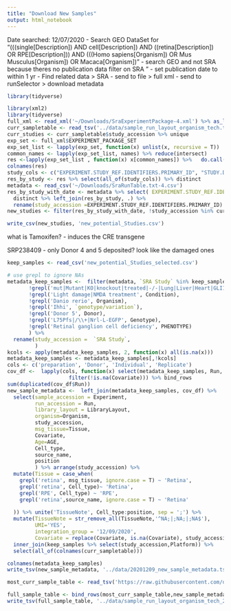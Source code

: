 ```yaml
---
title: "Download New Samples"
output: html_notebook
---
```


Date searched: 12/07/2020
- Search GEO DataSet for "(((single[Description]) AND cell[Description]) AND ((retina[Description]) OR RPE[Description])) AND (((Homo sapiens[Organism]) OR Mus Musculus[Organism]) OR Macaca[Organism])"
  - search GEO and not SRA because theres no publication data filter on SRA
"
- set publication date to within 1 yr
- Find related data > SRA 
- send to file  > full xml 
- send to runSelector > download metadata


```r
library(tidyverse)
```

```r
library(xml2)
library(tidyverse)
full_xml <- read_xml('~/Downloads/SraExperimentPackage-4.xml') %>% as_list()
curr_sampletable <- read_tsv('../data/sample_run_layout_organism_tech.tsv')
curr_studies <- curr_sampletable$study_accession %>% unique
exp_set <- full_xml$EXPERIMENT_PACKAGE_SET
exp_set_list <- lapply(exp_set, function(x) unlist(x, recursive = T))
common_names <- lapply(exp_set_list, names) %>% reduce(intersect)
res <-lapply(exp_set_list , function(x) x[common_names]) %>%   do.call(rbind,.) %>% as.data.frame()
colnames(res)
study_cols <- c("EXPERIMENT.STUDY_REF.IDENTIFIERS.PRIMARY_ID", "STUDY.DESCRIPTOR.STUDY_TITLE" ,"STUDY.DESCRIPTOR.STUDY_ABSTRACT"  )
res_by_study <- res %>% select(all_of(study_cols)) %>% distinct
metadata <- read_csv('~/Downloads/SraRunTable.txt-4.csv')
res_by_study_with_date <- metadata %>% select( EXPERIMENT.STUDY_REF.IDENTIFIERS.PRIMARY_ID=`SRA Study`, ReleaseDate) %>% 
  distinct %>% left_join(res_by_study, .) %>% 
  rename(study_accession =EXPERIMENT.STUDY_REF.IDENTIFIERS.PRIMARY_ID)
new_studies <- filter(res_by_study_with_date, !study_accession %in% curr_studies)

write_csv(new_studies, 'new_potential_Studies.csv')
```
 
what is Tamoxifen?
 - induces the CRE transgene

SRP238409 - only Donor 4 and 5 deposited? look like the damaged ones


```r
keep_samples <- read_csv('new_potential_Studies_selected.csv') 

# use grepl to ignore NAs
metadata_keep_samples <-  filter(metadata, `SRA Study` %in% keep_samples$study_accession, 
       !grepl('mut|Mutant|KO|knockout|treated|-/-|Lung|Liver|Heart|GLI1\\+', source_name), 
       !grepl('Light damage|NMDA treatment', Condition), 
       !grepl('Danio rerio', Organism), 
       !grepl('Ihhi', `genotype/variation`),
       !grepl('Donor 5', Donor),
       !grepl('L75Pfs|/\\+|Nrl-L-EGFP', Genotype),
       !grepl('Retinal ganglion cell deficiency', PHENOTYPE)
       ) %>% 
  rename(study_accession =  `SRA Study`, 
         )
kcols <- apply(metadata_keep_samples, 2, function(x) all(is.na(x)))
metadata_keep_samples <- metadata_keep_samples[,!kcols]
cols <- c('preparation', 'Donor', 'Individual', 'Replicate')
cov_df <-  lapply(cols, function(x) select(metadata_keep_samples, Run, Covariate = !!x ) %>% 
                    filter(!is.na(Covariate))) %>% bind_rows
sum(duplicated(cov_df$Run))
new_sample_metadata <-  left_join(metadata_keep_samples, cov_df) %>% 
  select(sample_accession = Experiment, 
         run_accession = Run, 
         library_layout = LibraryLayout,
         organism=Organism, 
         study_accession,
         msg_tissue=Tissue, 
         Covariate,
         Age=AGE,
         Cell_type,
         source_name,
         position
         ) %>% arrange(study_accession) %>% 
  mutate(Tissue = case_when(
    grepl('retina', msg_tissue, ignore.case = T) ~ 'Retina',
    grepl('retina', Cell_type)~ 'Retina',
    grepl('RPE', Cell_type) ~ 'RPE',
    grepl('retina',source_name, ignore.case = T) ~ 'Retina'
    
  )) %>% unite('TissueNote', Cell_type:position, sep = ';') %>% 
  mutate(TissueNote = str_remove_all(TissueNote,'^NA;|;NA;|;NA$'), 
         UMI='YES', 
         integration_group = '12/09/2020', 
         Covariate = replace(Covariate, is.na(Covariate), study_accession[is.na(Covariate) ])) %>% 
  inner_join(keep_samples %>% select(study_accession,Platform)) %>% 
  select(all_of(colnames(curr_sampletable)))

colnames(metadata_keep_samples)
write_tsv(new_sample_metadata, '../data/20201209_new_sample_metadata.tsv')

most_curr_sample_table <- read_tsv('https://raw.githubusercontent.com/davemcg/scEiaD/velocity/data/sample_run_layout_organism_tech_20201030.tsv')

full_sample_table <- bind_rows(most_curr_sample_table,new_sample_metadata %>% mutate(Age=1000000))
write_tsv(full_sample_table, '../data/sample_run_layout_organism_tech_20201210.tsv')
```




